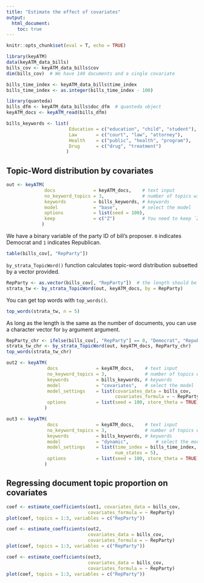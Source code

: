 ```yaml
---
title: "Estimate the effect of covariates"
output: 
  html_document:
    toc: true
---
```


```r
knitr::opts_chunk$set(eval = T, echo = TRUE)
```

```r
library(keyATM)
data(keyATM_data_bills)
bills_cov <- keyATM_data_bills$cov
dim(bills_cov)  # We have 140 documents and a single covariate

bills_time_index <- keyATM_data_bills$time_index
bills_time_index <- as.integer(bills_time_index - 100)

library(quanteda)
bills_dfm <- keyATM_data_bills$doc_dfm  # quanteda object
keyATM_docs <- keyATM_read(bills_dfm)

bills_keywords <- list(
                       Education = c("education", "child", "student"),
                       Law       = c("court", "law", "attorney"),
                       Health    = c("public", "health", "program"),
                       Drug      = c("drug", "treatment")
                      )
```

## Topic-Word distribution by covariates
```r
out <- keyATM(
              docs              = keyATM_docs,    # text input
              no_keyword_topics = 3,              # number of topics without keywords
              keywords          = bills_keywords, # keywords
              model             = "base",         # select the model
              options           = list(seed = 100),
              keep              = c("Z")          # You need to keep `Z`
             )
```

We have a binary variable of the party ID of bill's proposer. `0` indicates Democrat and `1` indicates Republican.
```r
table(bills_cov[, "RepParty"])
```

`by_strata_TopicWord()` function calculates topic-word distribution subsetted by a vector provided.
```r
RepParty <- as.vector(bills_cov[, "RepParty"])  # the length should be the same as the number of documents
strata_tw <- by_strata_TopicWord(out, keyATM_docs, by = RepParty)
```

You can get top words with `top_words()`.
```r
top_words(strata_tw, n = 5)
```

As long as the length is the same as the number of documents, you can use a character vector for `by` argument argument.
```r
RepParty_chr <- ifelse(bills_cov[, "RepParty"] == 0, "Democrat", "Republican")
strata_tw_chr <- by_strata_TopicWord(out, keyATM_docs, RepParty_chr)
top_words(strata_tw_chr)
```


```r
out2 <- keyATM(
               docs              = keyATM_docs,    # text input
               no_keyword_topics = 3,              # number of topics without keywords
               keywords          = bills_keywords, # keywords
               model             = "covariates",   # select the model
               model_settings    = list(covariates_data = bills_cov,
                                        covariates_formula = ~ RepParty),
               options           = list(seed = 100, store_theta = TRUE)
              )

out3 <- keyATM(
               docs              = keyATM_docs,    # text input
               no_keyword_topics = 3,              # number of topics without keywords
               keywords          = bills_keywords, # keywords
               model             = "dynamic",          # select the model
               model_settings    = list(time_index = bills_time_index,
                                        num_states = 5),
               options           = list(seed = 100, store_theta = TRUE)
              )
```

## Regressing document topic proportion on covariates
```r
coef <- estimate_coefficients(out1, covariates_data = bills_cov,
                              covariates_formula = ~ RepParty)
plot(coef, topics = 1:3, variables = c("RepParty"))
```


```r
coef <- estimate_coefficients(out2,
                              covariates_data = bills_cov,
                              covariates_formula = ~ RepParty)
plot(coef, topics = 1:3, variables = c("RepParty"))
```


```r
coef <- estimate_coefficients(out3,
                              covariates_data = bills_cov,
                              covariates_formula = ~ RepParty)
plot(coef, topics = 1:3, variables = c("RepParty"))
```


